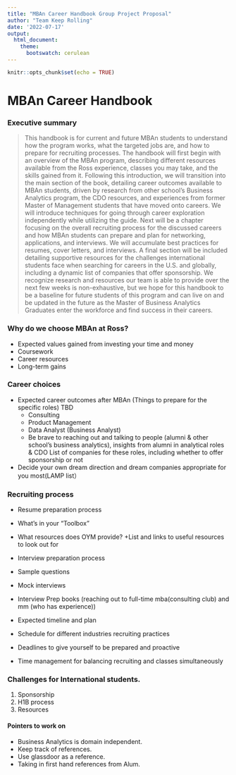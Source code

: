 ```yaml
---
title: "MBAn Career Handbook Group Project Proposal"
author: "Team Keep Rolling"
date: '2022-07-17'
output: 
  html_document:
    theme:
      bootswatch: cerulean
---
```


```r
knitr::opts_chunk$set(echo = TRUE)
```

# MBAn Career Handbook

### Executive summary
> This handbook is for current and future MBAn students to understand how the program works, what the targeted jobs are, and how to prepare for recruiting processes. The handbook will first begin with an overview of the MBAn program, describing different resources available from the Ross experience, classes you may take, and the skills gained from it. Following this introduction, we will transition into the main section of the book, detailing career outcomes available to MBAn students, driven by research from other school’s Business Analytics program, the CDO resources, and experiences from former Master of Management students that have moved onto careers. We will introduce techniques for going through career exploration independently while utilizing the guide. Next will be a chapter focusing on the overall recruiting process for the discussed careers and how MBAn students can prepare and plan for networking, applications, and interviews. We will accumulate best practices for resumes, cover letters, and interviews. A final section will be included detailing supportive resources for the challenges international students face when searching for careers in the U.S. and globally, including a dynamic list of companies that offer sponsorship. We recognize research and resources our team is able to provide over the next few weeks is non-exhaustive, but we hope for this handbook to be a baseline for future students of this program and can live on and be updated in the future as the Master of Business Analytics Graduates enter the workforce and find success in their careers.

### Why do we choose MBAn at Ross?
* Expected values gained from investing your time and money
* Coursework
* Career resources
* Long-term gains

### Career choices
* Expected career outcomes after MBAn (Things to prepare for the specific roles) TBD
  + Consulting 
  + Product Management
  + Data Analyst (Business Analyst)
  + Be brave to reaching out and talking to people (alumni & other school’s business analytics), insights from alumni in analytical roles & CDO 
List of companies for these roles, including whether to offer sponsorship or not
* Decide your own dream direction and dream companies appropriate for you most(LAMP list）

### Recruiting process
* Resume preparation process 
 + What’s in your “Toolbox”
 + What resources does OYM provide?
 +List and links to useful resources to look out for

* Interview preparation process

 + Sample questions
 + Mock interviews
 + Interview Prep books (reaching out to full-time mba(consulting club) and mm (who has experience))
 + Expected timeline and plan
 + Schedule for different industries recruiting practices
 + Deadlines to give yourself to be prepared and proactive
 + Time management for balancing recruiting and classes simultaneously
			
### Challenges for International students.
1. Sponsorship
2. H1B process
3. Resources
 
 
#### Pointers to work on  
 + Business Analytics is domain independent.
 + Keep track of references.
 + Use glassdoor as a reference.
 + Taking in first hand references from Alum.


